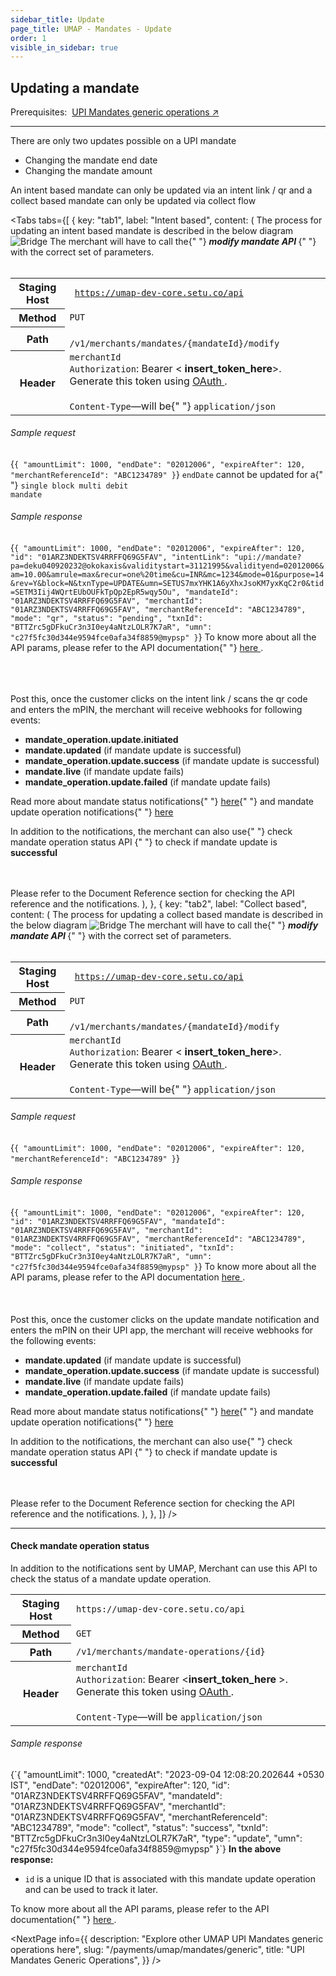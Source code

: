 ```yaml
---
sidebar_title: Update
page_title: UMAP - Mandates - Update
order: 1
visible_in_sidebar: true
---
```


## Updating a mandate

<Card padding="nano" shape="rounded" marginBottom="micro" marginTop="micro">
    <Text weight="600">
        Prerequisites:&nbsp;
        <a href="/payments/umap/mandates/generic" target="_blank">UPI Mandates generic operations ↗</a>
    </Text>
</Card>

<hr class="primary" />

There are only two updates possible on a UPI mandate

-   Changing the mandate end date
-   Changing the mandate amount

<Callout type="warning">
    An intent based mandate can only be updated via an intent link / qr and a
    collect based mandate can only be updated via collect flow
</Callout>

<Tabs
    tabs={[
        {
            key: "tab1",
            label: "Intent based",
            content: (
                <Text>
                    The process for updating an intent based mandate is
                    described in the below diagram
                    <img
                        src="https://storage.googleapis.com/strapi-assets/latest/intent-mandate-updation/intent-mandate-updation.png"
                        alt="Bridge"
                    />
                    The merchant will have to call the{" "}
                    <b>
                        <i>modify mandate API</i>
                    </b>{" "}
                    with the correct set of parameters. <br></br>
                    <table>
                        <tbody>
                            <tr>
                                <th>Staging Host</th>
                                <td>
                                    <code>
                                        https://umap-dev-core.setu.co/api
                                    </code>
                                </td>
                            </tr>
                            <tr>
                                <th>Method</th>
                                <td>
                                    <code>PUT</code>
                                </td>
                            </tr>
                            <tr>
                                <th>Path</th>
                                <td>
                                    <code>
                                        /v1/merchants/mandates/&#123;mandateId&#125;/modify
                                    </code>
                                </td>
                            </tr>
                            <tr>
                                <th>Header</th>
                                <td>
                                    <code>merchantId</code>
                                    <br />
                                    <code>Authorization</code>: Bearer &lt;
                                    <b>insert_token_here</b>&gt;. Generate this token
                                    using <a
                                        href="/payments/umap/api-integration"
                                        target="_blank"
                                    >
                                        OAuth
                                    </a>
                                    .<br />
                                    <br />
                                    <code>Content-Type</code>—will be{" "}
                                    <code>application/json</code>
                                </td>
                            </tr>
                        </tbody>
                    </table>
                    <h6>Sample request</h6>
                    <CodeBlockWithCopy language="json">
                        {`{
        "amountLimit": 1000,
        "endDate": "02012006",
        "expireAfter": 120,
        "merchantReferenceId": "ABC1234789"
}`}
                    </CodeBlockWithCopy>
                    <Callout type="warning">
                        <code>endDate</code> cannot be updated for a{" "}
                        <code>single block multi debit mandate</code>
                    </Callout>
                    <h6>Sample response</h6>
                    <CodeBlockWithCopy language="json">
                        {`{
        "amountLimit": 1000,
        "endDate": "02012006",
        "expireAfter": 120,
        "id": "01ARZ3NDEKTSV4RRFFQ69G5FAV",
        "intentLink": "upi://mandate?pa=deku040920232@okokaxis&validitystart=31121995&validityend=02012006&am=10.00&amrule=max&recur=one%20time&cu=INR&mc=1234&mode=01&purpose=14&rev=Y&block=N&txnType=UPDATE&umn=SETUS7mxYHK1A6yXhxJsoKM7yxKqC2r0&tid=SETM3Iij4WQrtEUbOUFkTpQp2EpR5wqy5Ou",
        "mandateId": "01ARZ3NDEKTSV4RRFFQ69G5FAV",
        "merchantId": "01ARZ3NDEKTSV4RRFFQ69G5FAV",
        "merchantReferenceId": "ABC1234789",
        "mode": "qr",
        "status": "pending",
        "txnId": "BTTZrc5gDFkuCr3n3I0ey4aNtzLOLR7K7aR",
        "umn": "c27f5fc30d344e9594fce0afa34f8859@mypsp"
}`}
                    </CodeBlockWithCopy>
                    To know more about all the API params, please refer to the
                    API documentation{" "}
                    <a
                        href="/payments/umap/api-reference#/category~mandates/operation~mandates#modify"
                        target="_blank"
                    >
                        here
                    </a>
                    .<br></br> <br></br>
                    <p>
                        Post this, once the customer clicks on the intent link /
                        scans the qr code and enters the mPIN, the merchant will
                        receive webhooks for following events:
                    </p>
                    <ul>
                        <li>
                            <b>mandate_operation.update.initiated</b>
                        </li>
                        <li>
                            <b>mandate.updated</b> (if mandate update is
                            successful)
                        </li>
                        <li>
                            <b>mandate_operation.update.success</b> (if mandate
                            update is successful)
                        </li>
                        <li>
                            <b>mandate.live</b> (if mandate update fails)
                        </li>
                        <li>
                            <b>mandate_operation.update.failed</b> (if mandate
                            update fails)
                        </li>
                    </ul>
                    <p>
                        Read more about mandate status notifications{" "}
                        <a href="/payments/umap/notifications/mandates">here</a>{" "}
                        and mandate update operation notifications{" "}
                        <a href="/payments/umap/notifications/mandates/update">
                            here
                        </a>
                    </p>
                    <p>
                        In addition to the notifications, the merchant can also
                        use{" "}
                        <Link href="/payments/umap/mandates/generic/update#check-mandate-operation-status">
                            check mandate operation status API
                        </Link>{" "}
                        to check if mandate update is <b>successful</b>
                    </p> <br></br>
                    Please refer to the Document Reference section for checking the
                    API reference and the notifications.
                </Text>
            ),
        },
        {
            key: "tab2",
            label: "Collect based",
            content: (
                <Text>
                    The process for updating a collect based mandate is
                    described in the below diagram
                    <img
                        src="https://storage.googleapis.com/strapi-assets/latest/collect-mandate-updation/collect-mandate-updation.png"
                        alt="Bridge"
                    />
                    The merchant will have to call the{" "}
                    <b>
                        <i>modify mandate API</i>
                    </b>{" "}
                    with the correct set of parameters. <br></br>
                    <table>
                        <tbody>
                            <tr>
                                <th>Staging Host</th>
                                <td>
                                    <code>
                                        https://umap-dev-core.setu.co/api
                                    </code>
                                </td>
                            </tr>
                            <tr>
                                <th>Method</th>
                                <td>
                                    <code>PUT</code>
                                </td>
                            </tr>
                            <tr>
                                <th>Path</th>
                                <td>
                                    <code>
                                        /v1/merchants/mandates/&#123;mandateId&#125;/modify
                                    </code>
                                </td>
                            </tr>
                            <tr>
                                <th>Header</th>
                                <td>
                                    <code>merchantId</code>
                                    <br />
                                    <code>Authorization</code>: Bearer &lt;
                                    <b>insert_token_here</b>&gt;. Generate this token
                                    using <a
                                        href="/payments/umap/api-integration"
                                        target="_blank"
                                    >
                                        OAuth
                                    </a>
                                    .<br />
                                    <br />
                                    <code>Content-Type</code>—will be{" "}
                                    <code>application/json</code>
                                </td>
                            </tr>
                        </tbody>
                    </table>
                    <h6>Sample request</h6>
                    <CodeBlockWithCopy language="json">
                        {`{
        "amountLimit": 1000,
        "endDate": "02012006",
        "expireAfter": 120,
        "merchantReferenceId": "ABC1234789"
}`}
                    </CodeBlockWithCopy>
                    <h6>Sample response</h6>
                    <CodeBlockWithCopy language="json">
                        {`{
        "amountLimit": 1000,
        "endDate": "02012006",
        "expireAfter": 120,
        "id": "01ARZ3NDEKTSV4RRFFQ69G5FAV",
        "mandateId": "01ARZ3NDEKTSV4RRFFQ69G5FAV",
        "merchantId": "01ARZ3NDEKTSV4RRFFQ69G5FAV",
        "merchantReferenceId": "ABC1234789",
        "mode": "collect",
        "status": "initiated",
        "txnId": "BTTZrc5gDFkuCr3n3I0ey4aNtzLOLR7K7aR",
        "umn": "c27f5fc30d344e9594fce0afa34f8859@mypsp"
}`}
                    </CodeBlockWithCopy>
                    To know more about all the API params, please refer to the API
                    documentation <a
                        href="/payments/umap/api-reference#/category~mandates/operation~mandates#modify"
                        target="_blank"
                    >
                        here
                    </a>.<br></br> <br></br>
                    Post this, once the customer clicks on the update mandate
                    notification and enters the mPIN on their UPI app, the
                    merchant will receive webhooks for the following events:
                    <ul>
                        <li>
                            <b>mandate.updated</b> (if mandate update is
                            successful)
                        </li>
                        <li>
                            <b>mandate_operation.update.success</b> (if mandate
                            update is successful)
                        </li>
                        <li>
                            <b>mandate.live</b> (if mandate update fails)
                        </li>
                        <li>
                            <b>mandate_operation.update.failed</b> (if mandate
                            update fails)
                        </li>
                    </ul>
                    <p>
                        Read more about mandate status notifications{" "}
                        <a href="/payments/umap/notifications/mandates">here</a>{" "}
                        and mandate update operation notifications{" "}
                        <a href="/payments/umap/notifications/mandates/update">
                            here
                        </a>
                    </p>
                    <p>
                        In addition to the notifications, the merchant can also
                        use{" "}
                        <Link href="/payments/umap/mandates/generic/update#check-mandate-operation-status">
                            check mandate operation status API
                        </Link>{" "}
                        to check if mandate update is <b>successful</b>
                    </p> <br></br>
                    Please refer to the Document Reference section for checking the
                    API reference and the notifications.
                </Text>
            ),
        },
    ]}
/>

<hr class="tertiary" />

#### Check mandate operation status

In addition to the notifications sent by UMAP, Merchant can use this API to check the status of a mandate update operation.

<table>
    <tbody>
        <tr>
            <th>Staging Host</th>
            <td>
                <code>https://umap-dev-core.setu.co/api</code>
            </td>
        </tr>
        <tr>
            <th>Method</th>
            <td>
                <code>GET</code>
            </td>
        </tr>
        <tr>
            <th>Path</th>
            <td>
                <code>/v1/merchants/mandate-operations/&#123;id&#125;</code>
            </td>
        </tr>
        <tr>
            <th>Header</th>
            <td>
                <code>merchantId</code>
                <br />
                <code>Authorization</code>: Bearer &lt;<b>insert_token_here</b>
                &gt;. Generate this token using <a
                    href="/payments/umap/api-integration"
                    target="_blank"
                >
                    OAuth
                </a>
                .<br />
                <br />
                <code>Content-Type</code>—will be <code>application/json</code>
            </td>
        </tr>
    </tbody>
</table>

<h6>Sample response</h6>
<CodeBlockWithCopy language="json">
    {`{
  "amountLimit": 1000,
  "createdAt": "2023-09-04 12:08:20.202644 +0530 IST",
  "endDate": "02012006",
  "expireAfter": 120,
  "id": "01ARZ3NDEKTSV4RRFFQ69G5FAV",
  "mandateId": "01ARZ3NDEKTSV4RRFFQ69G5FAV",
  "merchantId": "01ARZ3NDEKTSV4RRFFQ69G5FAV",
  "merchantReferenceId": "ABC1234789",
  "mode": "collect",
  "status": "success",
  "txnId": "BTTZrc5gDFkuCr3n3I0ey4aNtzLOLR7K7aR",
  "type": "update",
  "umn": "c27f5fc30d344e9594fce0afa34f8859@mypsp"
}`}
</CodeBlockWithCopy>
<b>In the above response:</b>
<ul>
    <li>
        <code>id</code> is a unique ID that is associated with this mandate
        update operation and can be used to track it later.
    </li>
</ul>

<p>
    To know more about all the API params, please refer to the API documentation{" "}
    <a
        href="/payments/umap/api-reference#/category~mandates/operation~mandates#fetchMandateOperationById"
        target="_blank"
    >
        here
    </a>
    .
</p>

<NextPage
    info={{
        description: "Explore other UMAP UPI Mandates generic operations here",
        slug: "/payments/umap/mandates/generic",
        title: "UPI Mandates Generic Operations",
    }}
/>

